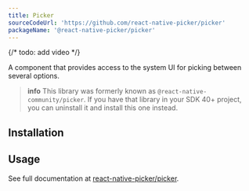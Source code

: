```yaml
---
title: Picker
sourceCodeUrl: 'https://github.com/react-native-picker/picker'
packageName: '@react-native-picker/picker'
---
```



{/* todo: add video */}

A component that provides access to the system UI for picking between several options.

> **info** This library was formerly known as `@react-native-community/picker`. If you have that library in your SDK 40+ project, you can uninstall it and install this one instead.

<PlatformsSection android emulator ios simulator web />

## Installation

<APIInstallSection href="https://github.com/react-native-picker/picker#getting-started" />

## Usage

See full documentation at [react-native-picker/picker](https://github.com/react-native-picker/picker).

